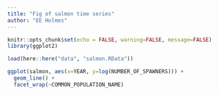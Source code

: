 ```yaml
---
title: "Fig of salmon time series"
author: "EE Holmes"
---
```


```r
knitr::opts_chunk$set(echo = FALSE, warning=FALSE, message=FALSE)
library(ggplot2)
```

```r
load(here::here("data", "salmon.RData"))
```

<!-- Key bit is the fig-xyz label so that auto-numbering of fig works.
     Notice that this plot will work for panels between 1 and 20 or so.
     I am not customizing the paneling. -->

```r
ggplot(salmon, aes(x=YEAR, y=log(NUMBER_OF_SPAWNERS))) + 
  geom_line() +
  facet_wrap(~COMMON_POPULATION_NAME)
```


